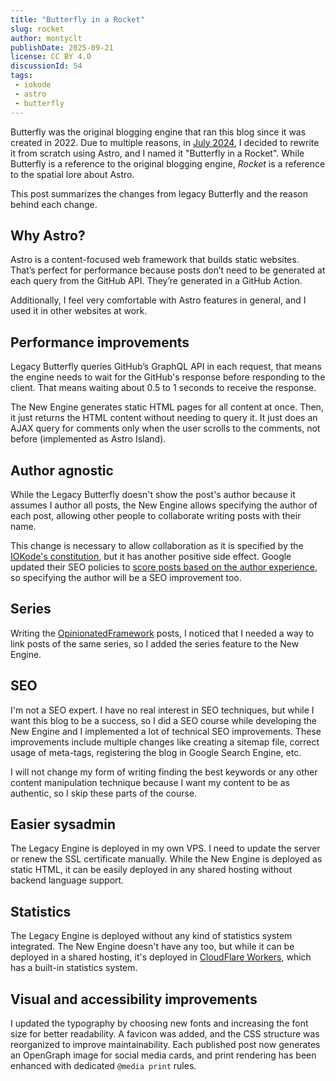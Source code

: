 ```yaml
---
title: "Butterfly in a Rocket"
slug: rocket
author: montyclt
publishDate: 2025-09-21
license: CC BY 4.0
discussionId: 54
tags:
 - iokode
 - astro
 - butterfly
---
```


Butterfly was the original blogging engine that ran this blog since it was created in 2022. Due to multiple
reasons, in [July 2024](https://x.com/Montyclt/status/1817346712408613041), I decided to rewrite it from scratch using Astro, and I named it
"Butterfly in a Rocket". While Butterfly is a reference to the original blogging engine, *Rocket* is a
reference to the spatial lore about Astro.

This post summarizes the changes from legacy Butterfly and the reason behind each change.

## Why Astro?

Astro is a content-focused web framework that builds static websites. That’s perfect for performance because
posts don’t need to be generated at each query from the GitHub API. They’re generated in a GitHub Action.

Additionally, I feel very comfortable with Astro features in general, and I used it in other websites at work.

## Performance improvements

Legacy Butterfly queries GitHub’s GraphQL API in each request, that means the engine needs to wait for the GitHub's
response before responding to the client. That means waiting about 0.5 to 1 seconds to receive the response.

The New Engine generates static HTML pages for all content at once. Then, it just returns the HTML content without
needing to query it. It just does an AJAX query for comments only when the user scrolls to the comments, not before
(implemented as Astro Island).

## Author agnostic

While the Legacy Butterfly doesn't show the post's author because it assumes I author all posts, the New Engine
allows specifying the author of each post, allowing other people to collaborate writing posts with their name.

This change is necessary to allow collaboration as it is specified by the [IOKode's constitution](https://iokode.blog/constitution), but it
has another positive side effect. Google updated their SEO policies to
[score posts based on the author experience](https://www.semrush.com/blog/eeat/), so specifying the author will be
a SEO improvement too.

## Series

Writing the [OpinionatedFramework](https://iokode.blog/posts/este-framework-tiene-opinion/) posts, I noticed that I needed a way to link posts of the same series,
so I added the series feature to the New Engine.

## SEO

I'm not a SEO expert. I have no real interest in SEO techniques, but while I want this blog to be a success,
so I did a SEO course while developing the New Engine and I implemented a lot of technical SEO improvements.
These improvements include multiple changes like creating a sitemap file, correct usage of meta-tags, registering
the blog in Google Search Engine, etc.

I will not change my form of writing finding the best keywords or any other content manipulation technique
because I want my content to be as authentic, so I skip these parts of the course.

## Easier sysadmin

The Legacy Engine is deployed in my own VPS. I need to update the server or renew the SSL certificate manually.
While the New Engine is deployed as static HTML, it can be easily deployed in any shared hosting without backend
language support.

## Statistics

The Legacy Engine is deployed without any kind of statistics system integrated. The New Engine doesn't have any
too, but while it can be deployed in a shared hosting, it's deployed in [CloudFlare Workers](https://workers.cloudflare.com), which has a
built-in statistics system.

## Visual and accessibility improvements

I updated the typography by choosing new fonts and increasing the font size for better readability. A favicon
was added, and the CSS structure was reorganized to improve maintainability. Each published post now generates
an OpenGraph image for social media cards, and print rendering has been enhanced with dedicated `@media print`
rules.